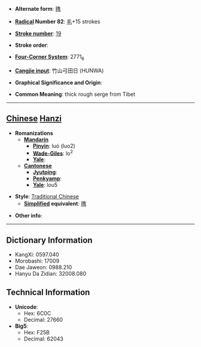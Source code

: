 * '''Alternate form''': [[氇]]

* '''[[Wiktionary:Chinese radical index| Radical]] Number 82''': [[Wiktionary:Chinese radical index 毛|毛]]+15 strokes

* '''[[Wiktionary:Chinese total strokes index|Stroke number]]''': [[Wiktionary:Chinese total strokes index 19|19]]

* '''Stroke order''': 

* '''[[Wiktionary:Chinese four corner index|Four-Corner System]]''': 2771<sub>6</sub>

* '''[[Wiktionary:Chinese Cangjie index|Cangjie input]]''': 竹山弓田日 (HUNWA)

* '''Graphical Significance and Origin''': 

* '''Common Meaning''': thick rough serge from Tibet

----

== [[Chinese]] [[Hanzi]] ==

* '''Romanizations'''
** '''[[Mandarin]]'''
*** '''[[Pinyin]]''': luó (luo2)
*** '''[[Wade-Giles]]''': lo<sup>2</sup>
*** '''[[Yale]]''': 
** '''[[Cantonese]]'''
*** '''[[Jyutping]]''':
*** '''[[Penkyamp]]''': 
*** '''[[Yale]]''': lou5

* '''Style''': [[Traditional Chinese]] 
** '''[[Simplified Chinese|Simplified]] equivalent''': [[氇]]

* '''Other info''': 

----

== Dictionary Information ==

* KangXi: 0597.040
* Morobashi: 17009
* Dae Jaweon: 0988.210
* Hanyu Da Zidian: 32008.080

== Technical Information ==

* '''Unicode''':
** Hex: 6C0C
** Decimal: 27660
* '''Big5''':
** Hex: F25B
** Decimal: 62043